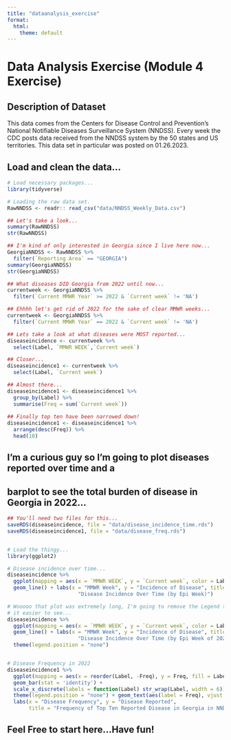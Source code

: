 ```yaml
---
title: "dataanalysis_exercise"
format:
  html:
    theme: default
---
```


# Data Analysis Exercise (Module 4 Exercise)


## Description of Dataset

This data comes from the Centers for Disease Control and Prevention's National
Notifiable Diseases Surveillance System (NNDSS). Every week the CDC posts 
data received from the NNDSS system by the 50 states and US territories.
This data set in particular was posted on 01.26.2023. 



## Load and clean the data...
```r
# Load necessary packages...
library(tidyverse)

# Loading the raw data set.
RawNNDSS <- readr:: read_csv("data/NNDSS_Weekly_Data.csv")

## Let's take a look...
summary(RawNNDSS)
str(RawNNDSS)

## I'm kind of only interested in Georgia since I live here now...
GeorgiaNNDSS <- RawNNDSS %>%
  filter(`Reporting Area` == "GEORGIA")
summary(GeorgiaNNDSS)
str(GeorgiaNNDSS)

## What diseases DID Georgia from 2022 until now...
currentweek <- GeorgiaNNDSS %>%
  filter(`Current MMWR Year` >= 2022 & `Current week` != 'NA')

## Ehhhh let's get rid of 2022 for the sake of clear MMWR weeks...
currentweek <- GeorgiaNNDSS %>%
  filter(`Current MMWR Year` == 2022 & `Current week` != 'NA')

## Lets take a look at what diseases were MOST reported...
diseaseincidence <- currentweek %>%
  select(Label, `MMWR WEEK`,`Current week`) 

## Closer...
diseaseincidence1 <- currentweek %>%
  select(Label, `Current week`)

## Almost there...
diseaseincidence1 <- diseaseincidence1 %>%
  group_by(Label) %>%
  summarise(Freq = sum(`Current week`))
  
## Finally top ten have been narrowed down!
diseaseincidence1 <- diseaseincidence1 %>%
  arrange(desc(Freq)) %>%
  head(10)

```



## I'm a curious guy so I'm going to plot diseases reported over time and a 
## barplot to see the total burden of disease in Georgia in 2022...
```r
## You'll need two files for this...
saveRDS(diseaseincidence, file = "data/disease_incidence_time.rds")
saveRDS(diseaseincidence1, file = "data/disease_freq.rds")


# Load the thingy...
library(ggplot2)

# Disease incidence over time...
diseaseincidence %>%
  ggplot(mapping = aes(x = `MMWR WEEK`, y = `Current week`, color = Label)) +
  geom_line() + labs(x = "MMWR Week", y = "Incidence of Disease", title = 
                       "Disease Incidence Over Time (by Epi Week)")

# Wooooo that plot was extremely long, I'm going to remove the Legend to make
# it easier to see...
diseaseincidence %>%
  ggplot(mapping = aes(x = `MMWR WEEK`, y = `Current week`, color = Label)) +
  geom_line() + labs(x = "MMWR Week", y = "Incidence of Disease", title = 
                       "Disease Incidence Over Time (by Epi Week of 2022)") +
  theme(legend.position = "none")


# Disease Frequency in 2022
diseaseincidence1 %>%
  ggplot(mapping = aes(x = reorder(Label, -Freq), y = Freq, fill = Label)) + 
  geom_bar(stat = 'identity') + 
  scale_x_discrete(labels = function(Label) str_wrap(Label, width = 6)) +
  theme(legend.position = "none") + geom_text(aes(label = Freq), vjust = 0)
  labs(x = "Disease Frequency", y = "Disease Reported", 
       title = "Frequency of Top Ten Reported Disease in Georgia in NNDSS in 2022")

```

## Feel Free to start here...Have fun!










